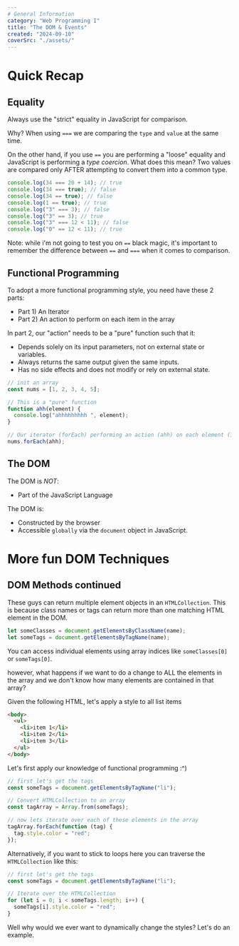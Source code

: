 ```yaml
---
# General Information
category: "Web Programming I"
title: "The DOM & Events"
created: "2024-09-10"
coverSrc: "./assets/"
---
```


# Quick Recap

## Equality

Always use the "strict" equality in JavaScript for comparison.

Why? When using `===` we are comparing the `type` and `value` at the same time.

On the other hand, if you use `==` you are performing a "loose" equality and JavaScript is performing a _type coercion_. What does this mean? Two values are compared only AFTER attempting to convert them into a common type.

```js
console.log(34 === 20 + 14); // true
console.log(34 === true); // false
console.log(34 == true); // false
console.log(1 == true); // true
console.log("3" === 3); // false
console.log("3" == 3); // true
console.log("3" === 12 < 11); // false
console.log("0" == 12 < 11); // true
```

Note: while i'm not going to test you on `==` black magic, it's important to remember the difference between `==` and `===` when it comes to comparison.

## Functional Programming

To adopt a more functional programming style, you need have these 2 parts:

- Part 1) An Iterator
- Part 2) An action to perform on each item in the array

In part 2, our "action" needs to be a "pure" function such that it:

- Depends solely on its input parameters, not on external state or variables.
- Always returns the same output given the same inputs.
- Has no side effects and does not modify or rely on external state.

```js
// init an array
const nums = [1, 2, 3, 4, 5];

// This is a "pure" function
function ahh(element) {
  console.log("ahhhhhhhhh ", element);
}

// Our iterator (forEach) performing an action (ahh) on each element (1,2,3,4,5)
nums.forEach(ahh);
```

## The DOM

The DOM is _NOT_:

- Part of the JavaScript Language

The DOM is:

- Constructed by the browser
- Accessible `globally` via the `document` object in JavaScript.

# More fun DOM Techniques

## DOM Methods continued

These guys can return multiple element objects in an `HTMLCollection`. This is because class names or tags can return more than one matching HTML element in the DOM.

```js
let someClasses = document.getElementsByClassName(name);
let someTags = document.getElementsByTagName(name);
```

You can access individual elements using array indices like `someClasses[0]` or `someTags[0]`.

however, what happens if we want to do a change to ALL the elements in the array and we don't know how many elements are contained in that array?

Given the following HTML, let's apply a style to all list items

```html
<body>
  <ul>
    <li>item 1</li>
    <li>item 2</li>
    <li>item 3</li>
  </ul>
</body>
```

Let's first apply our knowledge of functional programming :^)

```js
// first let's get the tags
const someTags = document.getElementsByTagName("li");

// Convert HTMLCollection to an array
const tagArray = Array.from(someTags);

// now lets iterate over each of these elements in the array
tagArray.forEach(function (tag) {
  tag.style.color = "red";
});
```

Alternatively, if you want to stick to loops here you can traverse the `HTMLCollection` like this:

```js
// first let's get the tags
const someTags = document.getElementsByTagName("li");

// Iterate over the HTMLCollection
for (let i = 0; i < someTags.length; i++) {
  someTags[i].style.color = "red";
}
```

Well why would we ever want to dynamically change the styles? Let's do an example.
